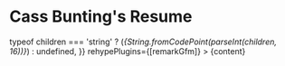 


# Cass Bunting's Resume

<article>
    <Markdown
        components={{
            h1: 'h2',
            h2: 'h3',
            del: ({ children }) => typeof children === 'string'
                ? (<i>{String.fromCodePoint(parseInt(children, 16))}</i>)
                : undefined,
        }}
        rehypePlugins={[remarkGfm]}
    >
        {content}
    </Markdown>
</article>
